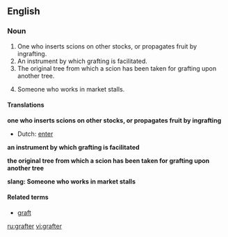 ==English==

===Noun===
{{en-noun}}

# One who inserts scions on other stocks, or propagates fruit by ingrafting.
# An instrument by which grafting is facilitated.
# The original tree from which a scion has been taken for grafting upon another tree.
# {{slang}} Someone who works in market stalls.

====Translations====
'''one who inserts scions on other stocks, or propagates fruit by ingrafting'''
* Dutch: [[enter]] {{m}}

'''an instrument by which grafting is facilitated'''

'''the original tree from which a scion has been taken for grafting upon another tree'''

'''slang: Someone who works in market stalls'''

====Related terms====
* [[graft]]

[[ru:grafter]]
[[vi:grafter]]